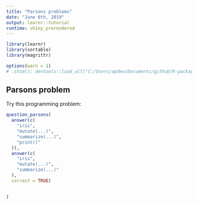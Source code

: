 ```yaml
---
title: "Parsons problems"
date: "June 6th, 2019"
output: learnr::tutorial
runtime: shiny_prerendered
---
```


```r
library(learnr)
library(sortable)
library(magrittr)
```


```r
options(warn = 1)
# .shim(); devtools::load_all("C:/Users/apdev/Documents/github/R-packages/maintainer/sortable")
```
## Parsons problem

Try this programming problem:

```r
question_parsons(
  answer(c(
    "iris",
    "mutate(...)",
    "summarize(...)",
    "print()"
  )),
  answer(c(
    "iris",
    "mutate(...)",
    "summarize(...)"
  ),
  correct = TRUE)

  
)
```

